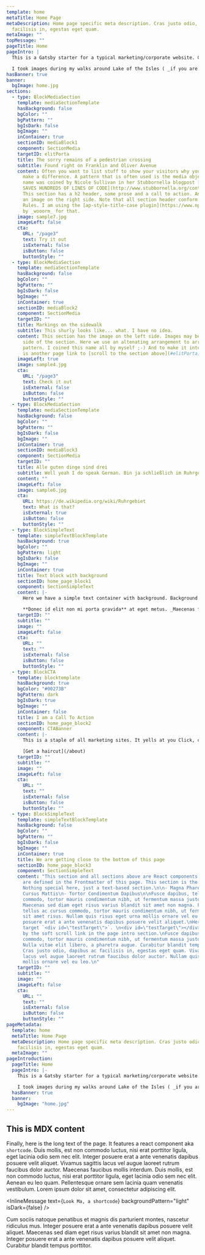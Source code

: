 ```yaml
---
template: home
metaTitle: Home Page
metaDescription: Home page specific meta description. Cras justo odio, dapibus ac
  facilisis in, egestas eget quam.
metaImage: ""
topMessage: ""
pageTitle: Home
pageIntro: |
  This is a Gatsby starter for a typical marketing/corporate website. Content is created with [MDX](https://www.gatsbyjs.org/docs/mdx/). It lets you write JSX embedded inside Markdown. It’s a great combination because it allows you to use Markdown’s terse syntax (such as # Heading) for your content and JSX for more advanced, or reusable components. This page is using several components and then at the bottom there is also some markdown body text.

  I took images during my walks around Lake of the Isles ( _if you are from Minneapolis you know where that is_ ) to provide some interesting visuals. This home page features a simple banner and startes with an introduction that features a somewhat larger font size, well, it is an intro after all. Inside this intro you'll find an [in-page link to a section below. Please click it.](#testTarget). Throughout the site smooth scrolling is implemented with [smooth-scroll](https://github.com/cferdinandi/smooth-scroll) a plugin by _cferdinandi_. I'd have liked to use `scroll-behavior: smooth;` which is browser native but Safari doesn't support it and a couple of polyfills didn't seem to work. Once you start scrolling a back-to-top link will appear in the lower right corner of the page, which will scroll the page back to... wait for it... the top of the page.
hasBanner: true
banner:
  bgImage: home.jpg
sections:
  - type: BlockMediaSection
    template: mediaSectionTemplate
    hasBackground: false
    bgColor: ""
    bgPattern: ""
    bgIsDark: false
    bgImage: ""
    inContainer: true
    sectionID: mediaBlock1
    component: SectionMedia
    targetID: elitPorta
    title: The sorry remains of a pedestrian crossing
    subtitle: Found right on Franklin and Oliver Avenue
    content: Often you want to list stuff to show your visitors why you and your products
      make a difference. A pattern that is often used is the media object pattern. This
      name was coined by Nicole Sullivan in her Stubbornella blogpost [THE MEDIA OBJECT
      SAVES HUNDREDS OF LINES OF CODE](http://www.stubbornella.org/content/2010/06/25/the-media-object-saves-hundreds-of-lines-of-code/).
      This section has a h2 header, some prose and a call to action. And, of course,
      an image on the right side. Note that all section header conform to AP Style Capitalization
      Rules. I am using the [ap-style-title-case plugin](https://www.npmjs.com/package/ap-style-title-case)
      by _wooorm_ for that.
    image: sample7.jpg
    imageLeft: false
    cta:
      URL: "/page3"
      text: Try it out
      isExternal: false
      isButton: false
      buttonStyle: ""
  - type: BlockMediaSection
    template: mediaSectionTemplate
    hasBackground: false
    bgColor: ""
    bgPattern: ""
    bgIsDark: false
    bgImage: ""
    inContainer: true
    sectionID: mediaBlock2
    component: SectionMedia
    targetID: ""
    title: Markings on the sidewalk
    subtitle: This shurly looks like... what. I have no idea.
    content: This section has the image on the left side. Images may be placed on either
      side of the section. Here we use an altenating arrangement to arrive at a ZigZag
      pattern. I coined this name all by myself ;-) And to make it interesting there
      is another page link to [scroll to the section above](#elitPorta).
    imageLeft: true
    image: sample4.jpg
    cta:
      URL: "/page3"
      text: Check it out
      isExternal: false
      isButton: false
      buttonStyle: ""
  - type: BlockMediaSection
    template: mediaSectionTemplate
    hasBackground: false
    bgColor: ""
    bgPattern: ""
    bgIsDark: false
    bgImage: ""
    inContainer: true
    sectionID: mediaBlock3
    component: SectionMedia
    targetID: ""
    title: Alle guten dinge sind drei
    subtitle: Well yeah I do speak German. Bin ja schließlich im Ruhrgebiet geboren.
    content: ""
    imageLeft: false
    image: sample6.jpg
    cta:
      URL: https://de.wikipedia.org/wiki/Ruhrgebiet
      text: What is that?
      isExternal: true
      isButton: false
      buttonStyle: ""
  - type: BlockSimpleText
    template: simpleTextBlockTemplate
    hasBackground: true
    bgColor: ""
    bgPattern: light
    bgIsDark: false
    bgImage: ""
    inContainer: true
    title: Text block with background
    sectionID: home_page_block1
    component: SectionSimpleText
    content: |-
      Here we have a simple text container with background. Background is courtesy of [Gradient Magic](https://www.gradientmagic.com/), a free gallery of fantastic and unique CSS gradients. Since we are using MDX to author content, this content may also include react components. In this website I am using this capability like Wordpress uses Shortcodes. An example is used down a couple of sections.

      **Donec id elit non mi porta gravida** at eget metus. _Maecenas faucibus mollis interdum_. Fusce dapibus, tellus ac cursus commodo, tortor mauris condimentum nibh, ut fermentum massa justo sit amet risus. Maecenas faucibus mollis interdum. Duis mollis, **est non commodo luctus**, nisi erat porttitor ligula, eget lacinia odio sem nec elit.
    targetID: ""
    subtitle: ""
    image: ""
    imageLeft: false
    cta:
      URL: ""
      text: ""
      isExternal: false
      isButton: false
      buttonStyle: ""
  - type: BlockCTA
    template: blocktemplate
    hasBackground: true
    bgColor: "#00273B"
    bgPattern: dark
    bgIsDark: true
    bgImage: ""
    inContainer: false
    title: I am a Call To Action
    sectionID: home_page_block2
    component: CTABanner
    content: |-
      This is a staple of all marketing sites. It yells at you Click, click, click ME. Can't miss this. _This is also an example of a full-width background._

      [Get a haircut](/about)
    targetID: ""
    subtitle: ""
    image: ""
    imageLeft: false
    cta:
      URL: ""
      text: ""
      isExternal: false
      isButton: false
      buttonStyle: ""
  - type: BlockSimpleText
    template: simpleTextBlockTemplate
    hasBackground: false
    bgColor: ""
    bgPattern: ""
    bgIsDark: false
    bgImage: ""
    inContainer: true
    title: We are getting close to the bottom of this page
    sectionID: home_page_block3
    component: SectionSimpleText
    content: "This section and all sections above are React components. Their props
      are defined in the Frontmatter of this page. This section is the last one of these.
      Nothing special here, just a text-based section.\n\n- Magna Pharetra Tristique\n-
      Cursus Mattis\n- Tortor Condimentum Dapibus\n\nFusce dapibus, tellus ac cursus
      commodo, tortor mauris condimentum nibh, ut fermentum massa justo sit amet risus.
      Maecenas sed diam eget risus varius blandit sit amet non magna. Fusce dapibus,
      tellus ac cursus commodo, tortor mauris condimentum nibh, ut fermentum massa justo
      sit amet risus. Nullam quis risus eget urna mollis ornare vel eu leo. Integer
      posuere erat a ante venenatis dapibus posuere velit aliquet.\nHere is an inline
      target `<div id=\"testTarget\">`. \n<div id=\"testTarget\"></div> \nThis is targeted
      by the soft scroll link in the page intro section.\nFusce dapibus, tellus ac cursus
      commodo, tortor mauris condimentum nibh, ut fermentum massa justo sit amet risus.
      Nulla vitae elit libero, a pharetra augue. Curabitur blandit tempus porttitor.
      Cras justo odio, dapibus ac facilisis in, egestas eget quam. Vivamus sagittis
      lacus vel augue laoreet rutrum faucibus dolor auctor. Nullam quis risus eget urna
      mollis ornare vel eu leo.\n"
    targetID: ""
    subtitle: ""
    image: ""
    imageLeft: false
    cta:
      URL: ""
      text: ""
      isExternal: false
      isButton: false
      buttonStyle: ""
pageMetadata:
  template: home
  metaTitle: Home Page
  metaDescription: Home page specific meta description. Cras justo odio, dapibus ac
    facilisis in, egestas eget quam.
  metaImage: ""
pageIntroduction:
  pageTitle: Home
  pageIntro: |-
    This is a Gatsby starter for a typical marketing/corporate website. Content is created with [MDX](https://www.gatsbyjs.org/docs/mdx/). It lets you write JSX embedded inside Markdown. It’s a great combination because it allows you to use Markdown’s terse syntax (such as # Heading) for your content and JSX for more advanced, or reusable components. This page is using several components and then at the bottom there is also some markdown body text.

    I took images during my walks around Lake of the Isles ( _if you are from Minneapolis you know where that is_ ) to provide some interesting visuals. This home page features a simple banner and startes with an introduction that features a somewhat larger font size, well, it is an intro after all. Inside this intro you'll find an [in-page link to a section below. Please click it.](http://localhost:8000/#testTarget). Throughout the site smooth scrolling is implemented with [smooth-scroll](https://github.com/cferdinandi/smooth-scroll) a plugin by _cferdinandi_. I'd have liked to use `scroll-behavior: smooth;` which is browser native but Safari doesn't support it and a couple of polyfills didn't seem to work. Once you start scrolling a back-to-top link will appear in the lower right corner of the page, which will scroll the page back to... wait for it... the top of the page.
  hasBanner: true
  banner:
    bgImage: "home.jpg"
---
```


## This is MDX content

Finally, here is the long text of the page. It features a react component aka `shortcode`. Duis mollis, est non commodo luctus, nisi erat porttitor ligula, eget lacinia odio sem nec elit. Integer posuere erat a ante venenatis dapibus posuere velit aliquet. Vivamus sagittis lacus vel augue laoreet rutrum faucibus dolor auctor. Maecenas faucibus mollis interdum. Duis mollis, est non commodo luctus, nisi erat porttitor ligula, eget lacinia odio sem nec elit. Aenean eu leo quam. Pellentesque ornare sem lacinia quam venenatis vestibulum. Lorem ipsum dolor sit amet, consectetur adipiscing elit.

<InlineMessage text={`Look Ma, a shortcode`} backgroundPattern="light" isDark={false} />

Cum sociis natoque penatibus et magnis dis parturient montes, nascetur ridiculus mus. Integer posuere erat a ante venenatis dapibus posuere velit aliquet. Maecenas sed diam eget risus varius blandit sit amet non magna. Integer posuere erat a ante venenatis dapibus posuere velit aliquet. Curabitur blandit tempus porttitor.
